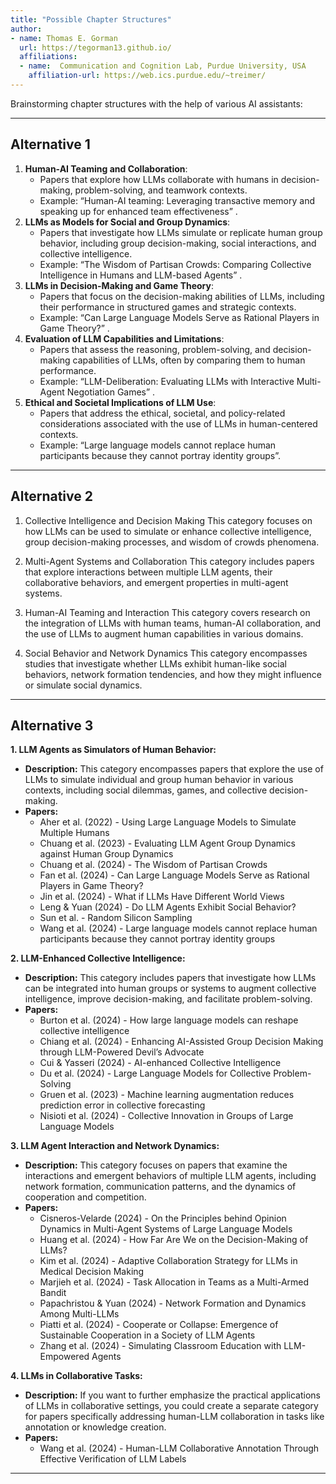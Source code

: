 ```yaml
---
title: "Possible Chapter Structures"
author:
- name: Thomas E. Gorman
  url: https://tegorman13.github.io/
  affiliations: 
  - name:  Communication and Cognition Lab, Purdue University, USA
    affiliation-url: https://web.ics.purdue.edu/~treimer/
---
```




Brainstorming chapter structures with the help of various AI assistants:




----

## Alternative 1

1. **Human-AI Teaming and Collaboration**:
   - Papers that explore how LLMs collaborate with humans in decision-making, problem-solving, and teamwork contexts. 
   - Example: "Human-AI teaming: Leveraging transactive memory and speaking up for enhanced team effectiveness" .

2. **LLMs as Models for Social and Group Dynamics**:
   - Papers that investigate how LLMs simulate or replicate human group behavior, including group decision-making, social interactions, and collective intelligence.
   - Example: "The Wisdom of Partisan Crowds: Comparing Collective Intelligence in Humans and LLM-based Agents" .

3. **LLMs in Decision-Making and Game Theory**:
   - Papers that focus on the decision-making abilities of LLMs, including their performance in structured games and strategic contexts.
   - Example: "Can Large Language Models Serve as Rational Players in Game Theory?" .

4. **Evaluation of LLM Capabilities and Limitations**:
   - Papers that assess the reasoning, problem-solving, and decision-making capabilities of LLMs, often by comparing them to human performance.
   - Example: "LLM-Deliberation: Evaluating LLMs with Interactive Multi-Agent Negotiation Games" .

5. **Ethical and Societal Implications of LLM Use**:
   - Papers that address the ethical, societal, and policy-related considerations associated with the use of LLMs in human-centered contexts.
   - Example: "Large language models cannot replace human participants because they cannot portray identity groups".




-----

## Alternative 2

1. Collective Intelligence and Decision Making
This category focuses on how LLMs can be used to simulate or enhance collective intelligence, group decision-making processes, and wisdom of crowds phenomena.

2. Multi-Agent Systems and Collaboration
This category includes papers that explore interactions between multiple LLM agents, their collaborative behaviors, and emergent properties in multi-agent systems.

3. Human-AI Teaming and Interaction
This category covers research on the integration of LLMs with human teams, human-AI collaboration, and the use of LLMs to augment human capabilities in various domains.

4. Social Behavior and Network Dynamics
This category encompasses studies that investigate whether LLMs exhibit human-like social behaviors, network formation tendencies, and how they might influence or simulate social dynamics.



----


## Alternative 3


**1. LLM Agents as Simulators of Human Behavior:**

* **Description:** This category encompasses papers that explore the use of LLMs to simulate individual and group human behavior in various contexts, including social dilemmas, games, and collective decision-making. 
* **Papers:**
    * Aher et al. (2022) - Using Large Language Models to Simulate Multiple Humans
    * Chuang et al. (2023) - Evaluating LLM Agent Group Dynamics against Human Group Dynamics
    * Chuang et al. (2024) - The Wisdom of Partisan Crowds
    * Fan et al. (2024) - Can Large Language Models Serve as Rational Players in Game Theory?
    * Jin et al. (2024) - What if LLMs Have Different World Views
    * Leng & Yuan (2024) - Do LLM Agents Exhibit Social Behavior?
    * Sun et al. - Random Silicon Sampling
    * Wang et al. (2024) - Large language models cannot replace human participants because they cannot portray identity groups


**2. LLM-Enhanced Collective Intelligence:**

* **Description:**  This category includes papers that investigate how LLMs can be integrated into human groups or systems to augment collective intelligence, improve decision-making, and facilitate problem-solving.
* **Papers:**
    * Burton et al. (2024) - How large language models can reshape collective intelligence
    * Chiang et al. (2024) - Enhancing AI-Assisted Group Decision Making through LLM-Powered Devil’s Advocate
    * Cui & Yasseri (2024) - AI-enhanced Collective Intelligence
    * Du et al. (2024) - Large Language Models for Collective Problem-Solving
    * Gruen et al. (2023) - Machine learning augmentation reduces prediction error in collective forecasting
    * Nisioti et al. (2024) - Collective Innovation in Groups of Large Language Models


**3. LLM Agent Interaction and Network Dynamics:**

* **Description:** This category focuses on papers that examine the interactions and emergent behaviors of multiple LLM agents, including network formation, communication patterns, and the dynamics of cooperation and competition.
* **Papers:**
    * Cisneros-Velarde (2024) - On the Principles behind Opinion Dynamics in Multi-Agent Systems of Large Language Models
    * Huang et al. (2024) - How Far Are We on the Decision-Making of LLMs?
    * Kim et al. (2024) - Adaptive Collaboration Strategy for LLMs in Medical Decision Making
    * Marjieh et al. (2024) - Task Allocation in Teams as a Multi-Armed Bandit
    * Papachristou & Yuan (2024) - Network Formation and Dynamics Among Multi-LLMs
    * Piatti et al. (2024) - Cooperate or Collapse: Emergence of Sustainable Cooperation in a Society of LLM Agents
    * Zhang et al. (2024) - Simulating Classroom Education with LLM-Empowered Agents


**4.  LLMs in Collaborative Tasks:**

* **Description:** If you want to further emphasize the practical applications of LLMs in collaborative settings, you could create a separate category for papers specifically addressing human-LLM collaboration in tasks like annotation or knowledge creation.
* **Papers:**
    * Wang et al. (2024) - Human-LLM Collaborative Annotation Through Effective Verification of LLM Labels


---